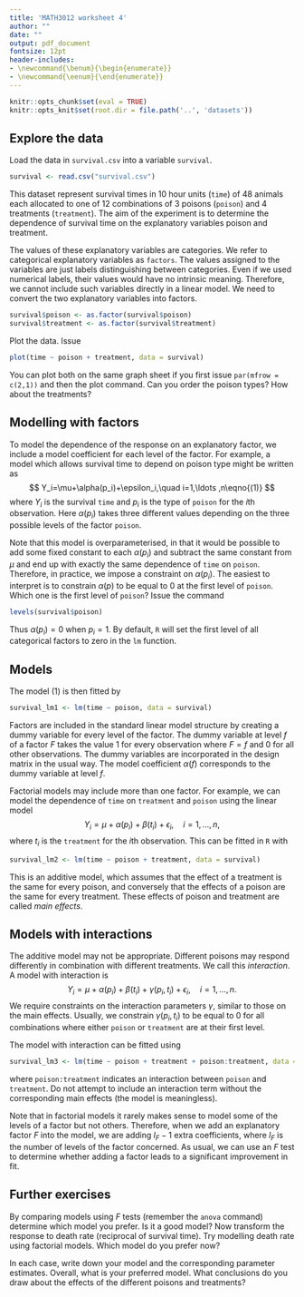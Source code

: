 ```yaml
---
title: 'MATH3012 worksheet 4'
author: ""
date: ""
output: pdf_document
fontsize: 12pt
header-includes:
- \newcommand{\benum}{\begin{enumerate}}
- \newcommand{\eenum}{\end{enumerate}}
---
```



```r
knitr::opts_chunk$set(eval = TRUE)
knitr::opts_knit$set(root.dir = file.path('..', 'datasets'))
```

## Explore the data

Load the data in `survival.csv` into a variable `survival`.
```r
survival <- read.csv("survival.csv")
```

This dataset represent survival times in 10 hour units (`time`) of 48
animals each allocated to one of 12 combinations of 3 poisons (`poison`)
and 4 treatments (`treatment`).
The aim of the experiment is to determine the dependence of survival time
on the explanatory variables poison and treatment.

The values of these explanatory variables are categories.
We refer to categorical explanatory variables as `factors`.
The values assigned to the variables are just labels distinguishing
between categories.
Even if we used numerical labels, their values would have no
intrinsic meaning. Therefore, we cannot include such variables directly
in a linear model. We need to convert the two explanatory variables into
factors.
```r
survival$poison <- as.factor(survival$poison)
survival$treatment <- as.factor(survival$treatment)
```

Plot the data. Issue 
```r
plot(time ~ poison + treatment, data = survival)
```
You can plot both on the same
graph sheet if you first issue `par(mfrow = c(2,1))` and then the plot command.
Can you order the poison types? How about the treatments?

## Modelling with factors

To model the dependence of the response on an explanatory factor,
we include a model coefficient for each level of the factor.
For example,  a model which allows survival time  to depend on poison type
might be written as
$$
Y_i=\mu+\alpha(p_i)+\epsilon_i,\quad i=1,\ldots ,n\eqno{(1)}
$$
where $Y_i$ is the survival `time` and $p_i$ is the type of `poison` for the $i$th observation.
Here $\alpha(p_i)$ takes three different values depending on the three possible
levels of the factor `poison`.

Note that this model is overparameterised, in that it would be possible
to add some fixed constant to each $\alpha(p_i)$ and subtract the same
constant from $\mu$ and end up with exactly the same dependence of  `time` on `poison`.
Therefore, in practice, we impose a constraint on
$\alpha(p_i)$. The easiest to interpret is to constrain $\alpha(p)$ to be equal to 0
at the first  level of `poison`. 
Which one is the first level of `poison`? Issue the command
```r
levels(survival$poison)
```
Thus $\alpha(p_i)=0$ when $p_i=1$.
By default, `R` will set the first level of
all categorical factors to zero in the `lm` function. 


## Models

The model $(1)$ is then fitted by
```r
survival_lm1 <- lm(time ~ poison, data = survival)
```
Factors are included in the standard linear model structure by
creating a dummy variable for every level of the factor. The dummy variable
at level $f$ of a factor $F$ takes the value 1 for every observation
where $F=f$ and 0 for all other observations.
The dummy variables are incorporated in the design matrix in the usual way.
The model coefficient $\alpha(f)$ corresponds to the dummy variable
at level $f$.

Factorial models may include more than one factor.
For example, we can model the dependence of `time` on `treatment` and `poison`
using the linear model
$$
Y_i=\mu+\alpha(p_i)+\beta(t_i)+\epsilon_i,\quad i=1,\ldots ,n,
$$
where $t_i$ is the `treatment` for the $i$th observation.
This can be fitted in `R` with
```r
survival_lm2 <- lm(time ~ poison + treatment, data = survival)
```

This is an additive model, which assumes that the effect of a treatment is
the same for every poison, and conversely that the
effects of a poison are the same for every treatment.
These effects of poison and treatment are called *main effects*.

## Models with interactions

The additive model may not be appropriate.
Different poisons may respond differently in
combination with different treatments.
We call this *interaction*.
A model with interaction is
$$
Y_i=\mu+\alpha(p_i)+\beta(t_i)+\gamma(p_i,t_i)+\epsilon_i,\quad i=1,\ldots ,n.
$$
We require constraints on the interaction parameters $\gamma$, similar to those
on the main effects.
Usually, we constrain $\gamma(p_i,t_i)$ to be equal to 0 for all combinations
where either `poison` or `treatment` are at their first level.

The model with interaction can be fitted using
```r
survival_lm3 <- lm(time ~ poison + treatment + poison:treatment, data = survival)
```

where `poison:treatment` indicates an interaction between `poison` and `treatment`.
Do not attempt to include an interaction term without the
corresponding main effects (the model is meaningless).

Note that in factorial models it rarely makes sense to model some
of the levels of a factor but not others. Therefore, when we add
an explanatory factor $F$ into the model, we are adding $l_F-1$
extra coefficients, where $l_F$ is the number of levels of
the factor concerned.
As usual, we can use an $F$ test to determine whether adding a factor leads
to a significant improvement in fit.

## Further exercises

\benum
\item By comparing models using $F$ tests (remember the `anova`
command) determine which model you prefer. Is it a good model?
\item
Now transform the response to death rate (reciprocal of
survival time). Try modelling death rate using factorial models.
Which model do you prefer now?
\item
In each case, write down your model and the corresponding
parameter estimates. Overall, what is your preferred model.
What conclusions do you draw about the effects of
the different poisons and treatments?
\eenum
